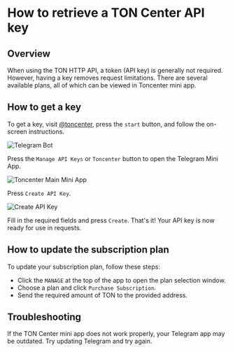
# How to retrieve a TON Center API key

## Overview

When using the TON HTTP API, a token (API key) is generally not required. However, having a key removes request limitations. There are several available plans, all of which can be viewed in Toncenter mini app.

## How to get a key

To get a key, visit [@toncenter](https://t.me/toncenter), press the `start` button, and follow the on-screen instructions.

![Telegram Bot](/img/registration-process/telegram-bot.png)

Press the `Manage API Keys` or `Toncenter` button to open the Telegram Mini App.

![Toncenter Main Mini App](/img/registration-process/toncenter-main-miniapp.png)

Press `Create API Key`.

![Create API Key](/img/registration-process/create-api-key.png)

Fill in the required fields and press `Create`. That's it! Your API key is now ready for use in requests.

## How to update the subscription plan

To update your subscription plan, follow these steps:

- Click the `MANAGE` at the top of the app to open the plan selection window.
- Choose a plan and click `Purchase Subscription`.
- Send the required amount of TON to the provided address.

## Troubleshooting

If the TON Center mini app does not work properly, your Telegram app may be outdated. Try updating Telegram and try again.

<Feedback />
